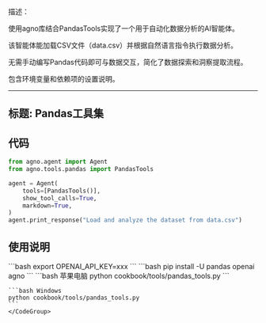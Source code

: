 描述：

使用agno库结合PandasTools实现了一个用于自动化数据分析的AI智能体。

该智能体能加载CSV文件（data.csv）并根据自然语言指令执行数据分析。

无需手动编写Pandas代码即可与数据交互，简化了数据探索和洞察提取流程。

包含环境变量和依赖项的设置说明。

---
标题: Pandas工具集
---

## 代码

```python cookbook/tools/pandas_tools.py
from agno.agent import Agent
from agno.tools.pandas import PandasTools

agent = Agent(
    tools=[PandasTools()],
    show_tool_calls=True,
    markdown=True,
)
agent.print_response("Load and analyze the dataset from data.csv")
```

## 使用说明

<Steps>
  <Snippet file="create-venv-step.mdx" />

  <Step title="设置您的 API 密钥">
    ```bash
    export OPENAI_API_KEY=xxx
    ```
  </Step> 

  <Step title="安装库">
    ```bash
    pip install -U pandas openai agno
    ```
  </Step>

  <Step title="运行智能体">
    <CodeGroup>
    ```bash 苹果电脑
    python cookbook/tools/pandas_tools.py
    ```

    ```bash Windows
    python cookbook/tools/pandas_tools.py
    ```
    </CodeGroup>
  </Step>
</Steps>